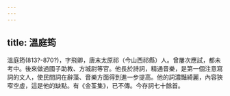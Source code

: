 ```yaml
---
---
---
```

title: 溫庭筠
---



溫庭筠(813?-870?)，字飛卿，唐末太原祁（今山西祁縣）人。曾屢次應試，都未考中。後來做過國子助教、方城尉等官。他長於詩詞，精通音樂，是第一個注意寫詞的文人，使民間詞在辭藻、音樂方面得到進一步提高。他的詞濃豔綺麗，內容狹窄空虛，這是他的缺點。有《金荃集》，已不傳。今存詞七十餘首。